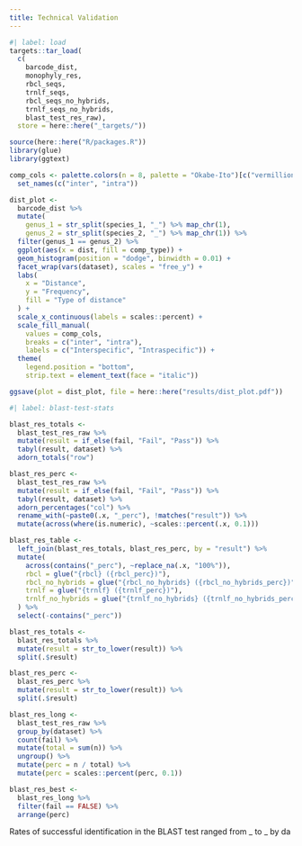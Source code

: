 ```yaml
---
title: Technical Validation
---
```


```r
#| label: load
targets::tar_load(
  c(
    barcode_dist,
    monophyly_res,
    rbcl_seqs,
    trnlf_seqs,
    rbcl_seqs_no_hybrids,
    trnlf_seqs_no_hybrids,
    blast_test_res_raw),
  store = here::here("_targets/"))

source(here::here("R/packages.R"))
library(glue)
library(ggtext)
```

```r
comp_cols <- palette.colors(n = 8, palette = "Okabe-Ito")[c("vermillion", "blue")] %>%
  set_names(c("inter", "intra"))

dist_plot <-
  barcode_dist %>%
  mutate(
    genus_1 = str_split(species_1, "_") %>% map_chr(1),
    genus_2 = str_split(species_2, "_") %>% map_chr(1)) %>%
  filter(genus_1 == genus_2) %>%
  ggplot(aes(x = dist, fill = comp_type)) +
  geom_histogram(position = "dodge", binwidth = 0.01) +
  facet_wrap(vars(dataset), scales = "free_y") +
  labs(
    x = "Distance",
    y = "Frequency",
    fill = "Type of distance"
  ) +
  scale_x_continuous(labels = scales::percent) +
  scale_fill_manual(
    values = comp_cols,
    breaks = c("inter", "intra"),
    labels = c("Interspecific", "Intraspecific")) +
  theme(
    legend.position = "bottom",
    strip.text = element_text(face = "italic"))

ggsave(plot = dist_plot, file = here::here("results/dist_plot.pdf"))
```

```r
#| label: blast-test-stats

blast_res_totals <-
  blast_test_res_raw %>%
  mutate(result = if_else(fail, "Fail", "Pass")) %>%
  tabyl(result, dataset) %>%
  adorn_totals("row")

blast_res_perc <-
  blast_test_res_raw %>%
  mutate(result = if_else(fail, "Fail", "Pass")) %>%
  tabyl(result, dataset) %>%
  adorn_percentages("col") %>%
  rename_with(~paste0(.x, "_perc"), !matches("result")) %>%
  mutate(across(where(is.numeric), ~scales::percent(.x, 0.1)))

blast_res_table <-
  left_join(blast_res_totals, blast_res_perc, by = "result") %>%
  mutate(
    across(contains("_perc"), ~replace_na(.x, "100%")),
    rbcl = glue("{rbcl} ({rbcl_perc})"),
    rbcl_no_hybrids = glue("{rbcl_no_hybrids} ({rbcl_no_hybrids_perc})"),
    trnlf = glue("{trnlf} ({trnlf_perc})"),
    trnlf_no_hybrids = glue("{trnlf_no_hybrids} ({trnlf_no_hybrids_perc})")
  ) %>%
  select(-contains("_perc"))

blast_res_totals <-
  blast_res_totals %>%
  mutate(result = str_to_lower(result)) %>%
  split(.$result)

blast_res_perc <-
  blast_res_perc %>%
  mutate(result = str_to_lower(result)) %>%
  split(.$result)

blast_res_long <- 
  blast_test_res_raw %>%
  group_by(dataset) %>%
  count(fail) %>%
  mutate(total = sum(n)) %>%
  ungroup() %>%
  mutate(perc = n / total) %>%
  mutate(perc = scales::percent(perc, 0.1))

blast_res_best <-
  blast_res_long %>%
  filter(fail == FALSE) %>%
  arrange(perc)
```

Rates of successful identification in the BLAST test ranged from _ to _ by da
